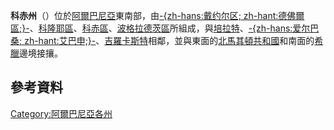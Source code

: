 {{noteTA
|T=zh-hans:科尔察州; zh-hant:科赤州;
|1=zh-hans:科尔察; zh-hant:科赤;
}}
{{主條目消歧義|本條目記敘的是'''州'''。其他同名的行政區尚有[[科赤區|科赤區]]及[[科赤市|科赤市]]。}}
{{Infobox settlement
| name = 科赤州
| native_name = <small>''Qarku Korçë''</small>
| native_name_lang = sq 
| image_seal = Stema e Qarkut Korçë.svg
| settlement_type = [[阿爾巴尼亞各州|州]]
| image_skyline = Borova Memorial.jpg
| image_caption = 為紀念第二次世界大戰中[[德國國防軍|德國國防軍]]對當地大屠殺的博羅瓦紀念館
| image_flag  = Flag_of_Korçë.svg
| image_map = Korce County in Albania.svg
| map_caption = 科赤州在阿爾巴尼亞位置
| coordinates = {{Coord|40|35|N|20|40|E|display=inline,title|scale:1000000}}
| subdivision_type = [[國家|國家]]
| subdivision_name = {{flag|Albania}}
| subdivision_type2 = [[阿爾巴尼亞市|市政府]]
| subdivision_name2 = 6
| subdivision_type3 = 村莊
| subdivision_name3 = 336
| established_title = 設立
| established_date = 2000
| seat_type = 縣城
| seat = [[科爾察|科爾察]]
| leader_title = 州長
| leader_name = Ana Verushi
| area_total_km2 = 3711
| population_footnotes = 
| population_as_of = 2020
| population_total = 204831
| population_density_km2 = auto
| timezone = [[欧洲中部时间|CET]]
| utc_offset = +1
| timezone_DST = [[欧洲中部夏令时间|CEST]]
| utc_offset_DST = +2
| blank_name_sec1 = [[人类发展指数|HDI]] (2018)
| blank_info_sec1 = 0.779<br/>{{color|#00F900|high}} · [[阿爾巴尼亞各地區人類發展指數列表|7th]]
| blank_name_sec2  = [[阿爾巴尼亞地域統計單位命名法|NUTS Code]]
| blank_info_sec2 = AL034
| website = [http://www.korcaregion.com Official Website]
}}

'''科赤州'''（{{lang-sq|Korçë}}）位於[[阿爾巴尼亞|阿爾巴尼亞]]東南部，由[[德佛爾區|-{zh-hans:戴约尔区; zh-hant:德佛爾區;}-]]、[[科隆耶區|科隆耶區]]、[[科赤區|科赤區]]、[[波格拉德茨區|波格拉德茨區]]所組成，與[[培拉特州|培拉特]]、[[艾巴申州|-{zh-hans:爱尔巴桑; zh-hant:艾巴申;}-]]、[[吉羅卡斯特州|吉羅卡斯特]]相鄰，並與東面的[[北馬其頓共和國|北馬其頓共和國]]和南面的[[希臘|希臘]]邊境接攘。

== 參考資料 ==
{{reflist|30em}}

{{Counties of Albania}}
{{DEFAULTSORT:Korce County}}
[[Category:阿爾巴尼亞各州|Category:阿爾巴尼亞各州]]